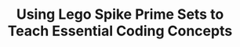 ---
title: Using Lego Spike Prime Sets to Teach Essential Coding Concepts
id: Using Lego Spike Prime Sets to Teach Essential Coding Concepts
desc : This project utilizes LEGO SPIKE sets to create an interactive, educational experience aimed at teaching basic coding concepts through a hands-on workshop. Participants build and program a catapult to hit color-coded targets, simulating a carnival game. This engaging approach helps learners understand fundamental coding concepts such as variables, conditionals, and loops.
github: https://github.com/TAP-GGC/LegoLogic
students: [
  "jenna vincent",
  "miguel leon",
  "juan guevara"
]
instructors: [
  "dr. cindy robertson",
  "dr. cengiz gunay"
] 
techs: [
  "lego spike"
]
videos: []
events: [
  "tap expo",
  "super saturday series (s3)",
  "class workshops",
  "create"
]
semester: fall
year: 2024
levels: [
  "middle-school",
  "high-school",
  "college"
] 
difficulty: [
  "beginner"
] 
durationMins: [
  60
]
publishedDate: 2024-11-19
relatedIds: []
imageLogoLight: "./LegoLogicSquare.png"
---